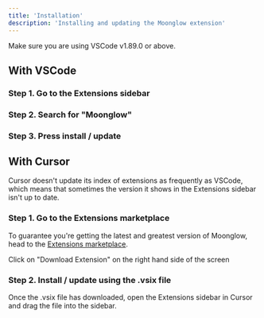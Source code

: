 ```yaml
---
title: 'Installation'
description: 'Installing and updating the Moonglow extension'
---
```


<Info>Make sure you are using VSCode v1.89.0 or above.</Info>

## With VSCode

### Step 1. Go to the Extensions sidebar

### Step 2. Search for "Moonglow"

### Step 3. Press install / update

## With Cursor

Cursor doesn't update its index of extensions as frequently as VSCode, which means that sometimes the version it shows in the Extensions sidebar isn't up to date.

### Step 1. Go to the Extensions marketplace

To guarantee you're getting the latest and greatest version of Moonglow, head to the [Extensions marketplace](https://marketplace.visualstudio.com/items?itemName=moonglow.moonglowextension).

Click on "Download Extension" on the right hand side of the screen

### Step 2. Install / update using the .vsix file

Once the .vsix file has downloaded, open the Extensions sidebar in Cursor and drag the file into the sidebar.